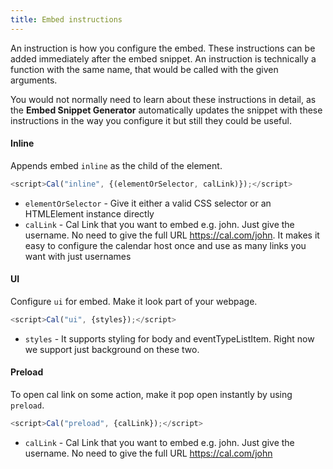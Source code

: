 ```yaml
---
title: Embed instructions
---
```


An instruction is how you configure the embed. These instructions can be added immediately after the embed snippet.
An instruction is technically a function with the same name, that would be called with the given arguments.

You would not normally need to learn about these instructions in detail, as the **Embed Snippet Generator** automatically updates the snippet with these instructions in the way you configure it but still they could be useful.

#### Inline

Appends embed `inline` as the child of the element.

```js
<script>Cal("inline", {(elementOrSelector, calLink)});</script>
```

- `elementOrSelector` - Give it either a valid CSS selector or an HTMLElement instance directly
- `calLink` - Cal Link that you want to embed e.g. john. Just give the username. No need to give the full URL https://cal.com/john. It makes it easy to configure the calendar host once and use as many links you want with just usernames

#### UI

Configure `ui` for embed. Make it look part of your webpage.

```js
<script>Cal("ui", {styles});</script>
```

- `styles` - It supports styling for body and eventTypeListItem. Right now we support just background on these two.

#### Preload

To open cal link on some action, make it pop open instantly by using `preload`.

```js
<script>Cal("preload", {calLink});</script>
```

- `calLink` - Cal Link that you want to embed e.g. john. Just give the username. No need to give the full URL https://cal.com/john
